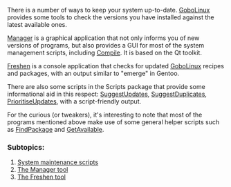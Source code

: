 {{ToC}}

There is a number of ways to keep your system up-to-date. [[GoboLinux]] provides some tools to check the versions you have installed against the latest available ones.

[[The Manager tool | Manager]] is a graphical application that not only informs you of new versions of programs, but also provides a GUI for most of the system management scripts, including [[Compile]]. It is based on the Qt toolkit.

[[Freshen]] is a console application that checks for updated [[GoboLinux]] recipes and packages, with an output similar to "emerge" in Gentoo.

There are also some scripts in the Scripts package that provide some informational aid in this respect: [[SuggestUpdates]], [[SuggestDuplicates]], [[PrioritiseUpdates]], with a script-friendly output.

For the curious (or tweakers), it's interesting to note that most of the programs mentioned above make use of some general helper scripts such as [[FindPackage]] and [[GetAvailable]].


===  Subtopics: ===
# [[System maintenance scripts]]
# [[The Manager tool]]
# [[Freshen | The Freshen tool]]

{{Handbook}}